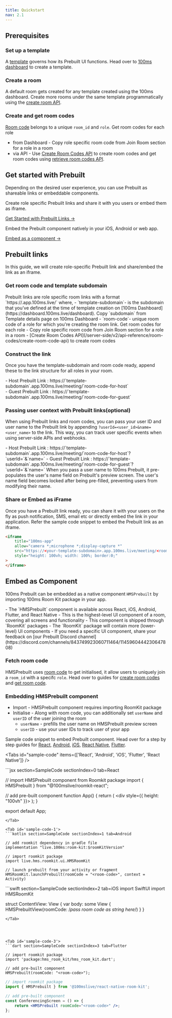 ```yaml
---
title: Quickstart
nav: 2.1
---
```


## Prerequisites

<StepsContainer id="prerequisites">

### Set up a template

A [template](/get-started/v2/get-started/concepts/templates-and-roles) governs how its Prebuilt UI functions. Head over to [100ms dashboard](https://dashboard.100ms.live/dashboard) to create a template.

### Create a room

A default room gets created for any template created using the 100ms dashboard. Create more rooms under the same template programmatically using the [create room API](/server-side/v2/api-reference/Rooms/create-via-api).

### Create and get room codes

[Room code](/get-started/v2/get-started/prebuilt/room-codes/overview) belongs to a unique `room_id` and `role`. Get room codes for each role

-   from Dashboard - Copy role specific room code from Join Room section for a role in a room
-   via API - Use [Create Room Codes API](/server-side/v2/api-reference/room-codes/create-room-code-api) to create room codes and get room codes using [retrieve room codes API](/server-side/v2/api-reference/room-codes/get-room-code-api).

</StepsContainer>

## Get started with Prebuilt

Depending on the desired user experience, you can use Prebuilt as shareable links or embeddable components.

<FlexContainer>
<Callout icon="LinkTwoIcon" title="Share or embed Prebuilt Links">

Create role specific Prebuilt links and share it with you users or embed them as iframe.

[Get Started with Prebuilt Links →](#prebuilt-links)

</Callout>

<Callout icon="LinkTwoIcon" title="Embed natively">
Embed the Prebuilt component natively in your iOS, Android or web app.

[Embed as a component →](#embed-as-component)

</Callout>
</FlexContainer>

## Prebuilt links

In this guide, we will create role-specific Prebuilt link and share/embed the link as an iframe.

<StepsContainer id="use-prebuilt-links">

### Get room code and template subdomain

<FlexContainer>
<Callout icon="LinkTwoIcon" title="Prebuilt Link Structure">
Prebuilt links are role specific room links with a format `https://<template-subdomain>.app.100ms.live/<room-code>` where,
    - `template-subdomain`- is the subdomain that you’ve defined at the time of template creation on [100ms Dashboard](https://dashboard.100ms.live/dashboard). Copy `subdomain` from Template details page on 100ms Dashboard
    - `room-code`- unique room code of a role for which you're creating the room link. Get room codes for each role 
            - Copy role specific room code from Join Room section for a role in a room
            - [Create Room Codes API](/server-side/v2/api-reference/room-codes/create-room-code-api) to create room codes
</Callout>
</FlexContainer>

### Construct the link

Once you have the template-subdomain and room code ready, append these to the link structure for all roles in your room.

<FlexContainer>
    <Callout icon="LinkTwoIcon" title="Prebuilt Link for roles">
        - Host Prebuilt Link :
        https://`template-subdomain`.app.100ms.live/meeting/`room-code-for-host`
        <br />- Guest Prebuilt Link :
        https://`template-subdomain`.app.100ms.live/meeting/`room-code-for-guest`
    </Callout>
</FlexContainer>

### Passing user context with Prebuilt links(optional)

When using Prebuilt links and room codes, you can pass your user ID and user name to the Prebuilt link by appending `?userId=<user_id>&name=<user_name>` to the link. This way, you can track user specific events when using server-side APIs and webhooks.

<FlexContainer>
  <Callout icon="LinkTwoIcon" title="Prebuilt Links with user context">
    - Host Prebuilt Link :
    https://`template-subdomain`.app.100ms.live/meeting/`room-code-for-host`?`userId=<user_id>`&`name=<user_name>`
    - Guest Prebuilt Link : https://`template-subdomain`.app.100ms.live/meeting/`room-code-for-guest`?`userId=<user_id>`&`name=<user_name>`
  </Callout>
</FlexContainer>

<Note title="Passing Name to 100ms Prebuilt">
    When you pass a user name to 100ms Prebuilt, it pre-populates the user's name field on
    Prebuilt's preview screen. The user's name field becomes locked after being pre-filled,
    preventing users from modifying their name.
</Note>

### Share or Embed as iFrame

Once you have a Prebuilt link ready, you can share it with your users on the fly as push notification, SMS, email etc or directly embed the link in your application.
Refer the sample code snippet to embed the Prebuilt link as an iframe.

```html
<iframe
    title="100ms-app"
    allow="camera *;microphone *;display-capture *"
    src="https://<your-template-subdomain>.app.100ms.live/meeting/<room-code>"
    style="height: 100vh; width: 100%; border:0;"
>
</iframe>
```

</StepsContainer>

## Embed as Component

100ms Prebuilt can be embedded as a native component `HMSPrebuilt` by importing 100ms Room Kit package in your app.

<FlexContainer>
    <Callout icon="LinkTwoIcon" title="Component Basics">
        - The `HMSPrebuilt` component is available across React, iOS, Android, Flutter, and React
        Native - This is the highest-level UI component of a room, covering all screens and
        functionality - This component is shipped through `RoomKit` packages - The `RoomKit` package
        will contain more (lower-level) UI components - If you need a specific UI component, share
        your feedback on [our Prebuilt Discord
        channel](https://discord.com/channels/843749923060711464/1145960444230647808)
    </Callout>
</FlexContainer>

<StepsContainer id="embed-prebuilt-component">

### Fetch room code

HMSPrebuilt uses [room code](/concepts/v2/concepts/rooms/room-codes/room-codes) to get initialised, it allow users to uniquely join a `room_id` with a specifc `role`. Head over to guides for [create room codes](/server-side/v2/api-reference/room-codes/create-room-code-api) and [get room code](/server-side/v2/api-reference/room-codes/get-room-code-api).

### Embedding HMSPrebuilt component

-   Import - HMSPrebuilt component requires importing RoomKit package
-   Initialise - Along with room code, you can additionally set `userName` and `userID` of the user joining the room
    -   `userName` - prefills the user name on HMSPrebuilt preview screen
    -   `userID` - use your user IDs to track user of your app

Sample code snippet to embed Prebuilt component. Head over for a step by step guides for [React](/javascript/v2/quickstart/prebuilt-quickstart), [Android](/android/v2/quickstart/prebuilt-android), [iOS](https://www.100ms.live/docs/ios/v2/quickstart/prebuilt), [React Native](/react-native/v2/quickstart/prebuilt), [Flutter](/flutter/v2/quickstart/prebuilt).

<Tabs id="sample-code" items={['React', 'Android', 'iOS', 'Flutter', 'React Native']} />

<Tab id='sample-code-0'>
```jsx section=SampleCode sectionIndex=0 tab=React

// import HMSPrebuilt component from Roomkit package
import { HMSPrebuilt } from "@100mslive/roomkit-react";

// add pre-built component
function App() {
  return (
    <div style={{ height: "100vh" }}>
      <HMSPrebuilt roomCode="<room-code>" />
    </div>
  );
}

export default App;

````
</Tab>

<Tab id='sample-code-1'>
```kotlin section=SampleCode sectionIndex=1 tab=Android

// add roomkit dependency in gradle file
implementation "live.100ms:room-kit:$roomKitVersion"

// import roomkit package
import live.hms.roomkit.ui.HMSRoomKit

// launch prebuilt from your activity or fragment
HMSRoomKit.launchPrebuilt(roomCode = "<room-code>", context = Activity)

````

</Tab>

<Tab id='sample-code-2'>
```swift section=SampleCode sectionIndex=2 tab=iOS
import SwiftUI
import HMSRoomKit

struct ContentView: View {
    var body: some View {
        HMSPrebuiltView(roomCode: /_pass room code as string here_/)
    }
}

````
</Tab>




<Tab id='sample-code-3'>
```dart section=SampleCode sectionIndex=3 tab=Flutter

// import roomkit package
import 'package:hms_room_kit/hms_room_kit.dart';

// add pre-built component
HMSPrebuilt(roomCode: "<room-code>");
````

</Tab>

<Tab id='sample-code-4'>

```jsx section=SampleCode  sectionIndex=4 tab=React Native
// import roomkit package
import { HMSPrebuilt } from '@100mslive/react-native-room-kit';

// add pre-built component
const ConferencingScreen = () => {
    return <HMSPrebuilt roomCode="<room-code>" />;
};
```

</Tab>

</StepsContainer>

